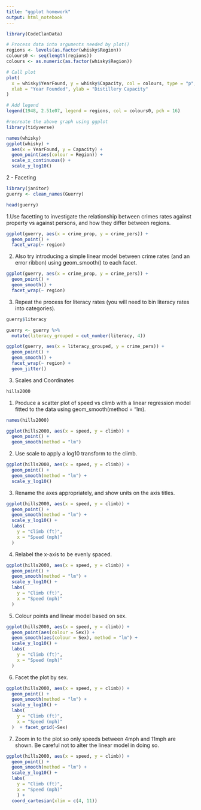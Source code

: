 ```yaml
---
title: "ggplot homework"
output: html_notebook
---
```


```r
library(CodeClanData)

# Process data into arguments needed by plot()
regions <- levels(as.factor(whisky$Region))
colours0 <- seq(length(regions))
colours <- as.numeric(as.factor(whisky$Region))

# Call plot
plot(
  x = whisky$YearFound, y = whisky$Capacity, col = colours, type = "p", log = "y", pch = 16,
  xlab = "Year Founded", ylab = "Distillery Capacity"
)

# Add legend
legend(1948, 2.51e07, legend = regions, col = colours0, pch = 16)
```

```r
#recreate the above graph using ggplot 
library(tidyverse)

names(whisky)
ggplot(whisky) +
  aes(x = YearFound, y = Capacity) + 
  geom_point(aes(colour = Region)) + 
  scale_x_continuous() + 
  scale_y_log10()
```
2 - Faceting 
```r
library(janitor)
guerry <- clean_names(Guerry)

head(guerry)

```


1.Use facetting to investigate the relationship between crimes rates against property vs against persons, and how they differ between regions.

```r
ggplot(guerry, aes(x = crime_prop, y = crime_pers)) +
  geom_point() + 
  facet_wrap(~ region)
```

2. Also try introducing a simple linear model between crime rates (and an error ribbon) using geom_smooth() to each facet.

```r
ggplot(guerry, aes(x = crime_prop, y = crime_pers)) +
  geom_point() + 
  geom_smooth() + 
  facet_wrap(~ region)

```

3. Repeat the process for literacy rates (you will need to bin literacy rates into categories).

```r

guerry$literacy

guerry <- guerry %>% 
  mutate(literacy_grouped = cut_number(literacy, 4))

ggplot(guerry, aes(x = literacy_grouped, y = crime_pers)) +
  geom_point() + 
  geom_smooth() + 
  facet_wrap(~ region) + 
  geom_jitter()
```

3. Scales and Coordinates
```r
hills2000
```

1. Produce a scatter plot of speed vs climb with a linear regression model fitted to the data using geom_smooth(method = "lm).

```r
names(hills2000)

ggplot(hills2000, aes(x = speed, y = climb)) + 
  geom_point() + 
  geom_smooth(method = "lm")
```



2. Use scale to apply a log10 transform to the climb.
```r
ggplot(hills2000, aes(x = speed, y = climb)) + 
  geom_point() + 
  geom_smooth(method = "lm") + 
  scale_y_log10()
```


3. Rename the axes appropriately, and show units on the axis titles.
```r
ggplot(hills2000, aes(x = speed, y = climb)) + 
  geom_point() + 
  geom_smooth(method = "lm") + 
  scale_y_log10() + 
  labs(
    y = "Climb (ft)", 
    x = "Speed (mph)"
  )
```
4. Relabel the x-axis to be evenly spaced.
```r
ggplot(hills2000, aes(x = speed, y = climb)) + 
  geom_point() + 
  geom_smooth(method = "lm") + 
  scale_y_log10() + 
  labs(
    y = "Climb (ft)", 
    x = "Speed (mph)"
  ) 
```


5. Colour points and linear model based on sex.
```r
ggplot(hills2000, aes(x = speed, y = climb)) + 
  geom_point(aes(colour = Sex)) + 
  geom_smooth(aes(colour = Sex), method = "lm") + 
  scale_y_log10() + 
  labs(
    y = "Climb (ft)", 
    x = "Speed (mph)"
  ) 
```

6. Facet the plot by sex.
```r
ggplot(hills2000, aes(x = speed, y = climb)) + 
  geom_point() + 
  geom_smooth(method = "lm") + 
  scale_y_log10() + 
  labs(
    y = "Climb (ft)", 
    x = "Speed (mph)"
  )  + facet_grid(~Sex)
```


7. Zoom in to the plot so only speeds between 4mph and 11mph are shown. Be careful not to alter the linear model in doing so.
```r
ggplot(hills2000, aes(x = speed, y = climb)) + 
  geom_point() + 
  geom_smooth(method = "lm") + 
  scale_y_log10() + 
  labs(
    y = "Climb (ft)", 
    x = "Speed (mph)"
    ) + 
  coord_cartesian(xlim = c(4, 11))
```

